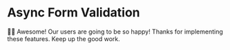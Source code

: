 # Async Form Validation

👨‍💼 Awesome! Our users are going to be so happy! Thanks for implementing these
features. Keep up the good work.
